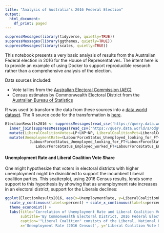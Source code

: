 ```yaml
---
title: "Analysis of Australia's 2016 Federal Election"
output:
  html_document:
    df_print: paged
---
```


```r
suppressMessages(library(tidyverse, quietly=TRUE))
suppressMessages(library(ggthemes, quietly=TRUE))
suppressMessages(library(scales, quietly=TRUE))
```

This notebook presents a very basic analysis of results from the Australian Federal election in 2016 for the House of Representatives.  The intent here is to provide an example of using Docker to support reproducible research rather than a comprehensive analysis of the election.

Data sources included:

* Vote tallies from the [Australian Electoral Commission (AEC)](https://results.aec.gov.au/20499/Website/HouseDownloadsMenu-20499-Csv.htm)
* Census estimates by Commonwealth Electoral District from the [Australian Bureau of Statistics](http://www.abs.gov.au/websitedbs/censushome.nsf/home/tablebuilder)

R was used to transform the data from these sources into a [data.world dataset](https://data.world/scottcame/australian-federal-election-2016). The R source code for the transformation is [here](https://github.com/scottcame/elections-analyses/blob/master/australia-federal-2016/AustraliaElection.R).

```r

ElectionResults2016 <- suppressMessages(read_csv('https://query.data.world/s/rdtdjo6gianfc64voj3pbnfpdueadv')) %>%
  inner_join(suppressMessages(read_csv('https://query.data.world/s/odgvs4f5uy66gg5hrovs6jct5mdx26')), by='CED') %>%
  mutate(LiberalCoalitionVotes=LP+LNP+NP, LiberalCoalitionPct=LiberalCoalitionVotes/Turnout) %>%
  mutate(UnemploymentRate=(LabourForceStatus_Unemployed_looking_for_FT+LabourForceStatus_Unemployed_looking_for_PT) /
           (LabourForceStatus_Unemployed_looking_for_FT+LabourForceStatus_Unemployed_looking_for_PT+
              LabourForceStatus_Employed_worked_FT+LabourForceStatus_Employed_worked_PT+LabourForceStatus_Employed_away_from_work))

```

#### Unemployment Rate and Liberal Coalition Vote Share

One might hypothesize that voters in electoral districts with higher unemployment might be disinclined to support the incumbent Liberal coalition parties.  This scatterplot, using 2016 Census results, lends some support to this hypothesis by showing that as unemployment rate increases in an electoral district, support for the Liberals declines:

```r
ggplot(ElectionResults2016, aes(x=UnemploymentRate, y=LiberalCoalitionPct)) + geom_point() + geom_smooth(method='lm') +
  scale_y_continuous(labels=percent) + scale_x_continuous(labels=percent) +
  theme_economist() +
  labs(title='Correlation of Unemployment Rate and Liberal Coalition Vote Share',
       subtitle='By Commonwealth Electoral District, 2016 Federal Election for Australia House of Representatives',
       caption='"Liberal Coalition" consists of the Liberal, National Liberal Party of Queensland, and National Parties',
       x='Unemployment Rate (2016 Census)', y='Liberal Coalition Vote Share')
```